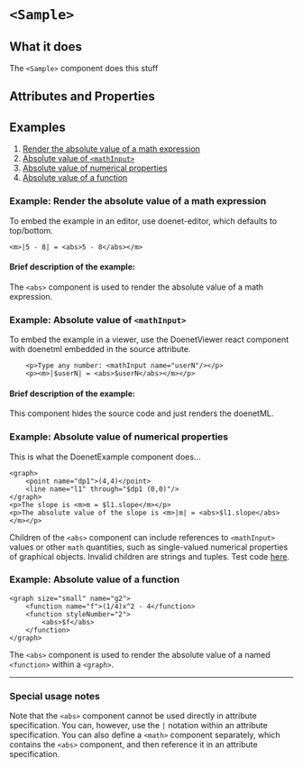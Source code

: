 
# `<Sample>`

## What it does
The `<Sample>` component does this stuff

## Attributes and Properties
<AttrDisplay name='math'/>

<PropDisplay name='math'/>

## Examples
1. [Render the absolute value of a math expression](#math-ex)
2. [Absolute value of `<mathInput>`](#mathInput-ex)
3. [Absolute value of numerical properties](#numProps-ex)
4. [Absolute value of a function](#function-ex)


<a id="math-ex"></a>
### Example: Render the absolute value of a math expression
To embed the example in an editor, use doenet-editor, which defaults to top/bottom.

```doenet-editor
<m>|5 - 8| = <abs>5 - 8</abs></m>
```

#### Brief description of the example:
The `<abs>` component is used to render the absolute value of a math expression.


<a id="mathInput-ex"></a>
### Example: Absolute value of `<mathInput>`
To embed the example in a viewer, use the DoenetViewer react component with doenetml embedded in the source attribute.
```doenet-viewer
    <p>Type any number: <mathInput name="userN"/></p>
    <p><m>|$userN| = <abs>$userN</abs></m></p>
```

#### Brief description of the example:
This component hides the source code and just renders the doenetML.

<a id="numProps-ex"></a>
### Example: Absolute value of numerical properties
This is what the DoenetExample component does...
```doenet-example
<graph>
    <point name="dp1">(4,4)</point>
    <line name="l1" through="$dp1 (0,0)"/>
</graph>
<p>The slope is <m>m = $l1.slope</m></p>
<p>The absolute value of the slope is <m>|m| = <abs>$l1.slope</abs></m></p>
```

Children of the `<abs>` component can include references to `<mathInput>` values or other `math` quantities, such as single-valued numerical properties of graphical objects. Invalid children are strings and tuples.  Test code [here](https://www.doenet.org/portfolioeditor/_J1J2N530LyIvVWx64xB8V/_AgzWwqGV6Yy9DfqMyGlFm).

<a id="function-ex"></a>
### Example: Absolute value of a function
```doenet-editor-horiz
<graph size="small" name="g2">
    <function name="f">(1/4)x^2 - 4</function>
    <function styleNumber="2">
        <abs>$f</abs>
    </function>
</graph>
```
The `<abs>` component is used to render the absolute value of a named `<function>` within a `<graph>`.

---
### Special usage notes

Note that the `<abs>` component cannot be used directly in attribute specification. You can, however, use the `|` notation within an attribute specification. 
You can also define a `<math>` component separately, which contains the `<abs>` component, and then reference it in an attribute specification.



